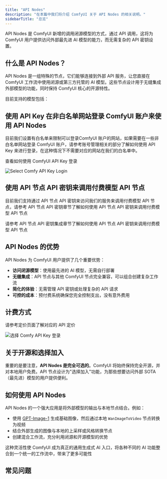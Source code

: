 ```yaml
---
title: "API Nodes"
description: "在本篇中我们将介绍 ComfyUI 关于 API Nodes 的相关说明。"
sidebarTitle: "总览"
---
```



API Nodes 是 ComfyUI 新增的调用闭源模型的方式，通过 API 调用，这将为 ComfyUI 用户提供访问外部最先进 AI 模型的能力，而无需复杂的 API 密钥设置。

## 什么是 API Nodes？

API Nodes 是一组特殊的节点，它们能够连接到外部 API 服务，让您直接在 ComfyUI 工作流中使用闭源或第三方托管的 AI 模型。这些节点设计用于无缝集成外部模型的功能，同时保持 ComfyUI 核心的开源特性。

目前支持的模型包括：
<SupportedModels/>

<Requirements/>

## 使用 API Key 在非白名单网站登录 ComfyUI 账户来使用 API Nodes

目前我们设置有白名单来限制可以登录ComfyUI 账户的网站，如果需要在一些非白名单网站登录 ComfyUI 账户，请参考账号管理相关的部分了解如何使用 API Key 来进行登录，在这种情况下不需要对应的网站在我们的白名单中。

<Card title="账户管理" icon="book" href="/zh-CN/interface/user#使用-api-key-进行登录">
查看如何使用 ComfyUI API Key 登录
</Card>

![Select Comfy API Key Login](/images/interface/setting/user/user-login-api-1.jpg)


## 使用 API 节点 API 密钥来调用付费模型 API 节点

目前我们支持通过 API 节点 API 密钥来访问我们的服务来调用付费模型 API 节点，请参考 API 节点 API 密钥章节了解如何使用 API 节点 API 密钥来调用付费模型 API 节点

<Card title="API 节点 API 密钥集成" icon="link" href="/zh-CN/development/comfyui-server/api-key-integration">
请参考 API 节点 API 密钥集成章节了解如何使用 API 节点 API 密钥来调用付费模型 API 节点
</Card>

## API Nodes 的优势

API Nodes 为 ComfyUI 用户提供了几个重要优势：

- **访问闭源模型**：使用最先进的 AI 模型，无需自行部署
- **无缝集成**：API 节点与其他 ComfyUI 节点完全兼容，可以组合创建复杂工作流
- **简化的体验**：无需管理 API 密钥或处理复杂的 API 请求
- **可控的成本**：预付费系统确保您完全控制支出，没有意外费用

## 计费方式

<Card title="API 节点计费" icon="coin" href="/zh-CN/tutorials/api-nodes/pricing">
请参考定价页面了解对应的 API 定价
</Card>


![选择 Comfy API Key 登录](/images/zh/interface/setting/user/user-login-api-1.jpg)

## 关于开源和选择加入

重要的是要注意，**API Nodes 是完全可选的**。ComfyUI 将始终保持完全开源，并对本地用户免费。API 节点设计为"选择加入"功能，为那些想要访问外部 SOTA（最先进）模型的用户提供便利。

## 如何使用 API Nodes

API Nodes 的一个强大应用是将外部模型的输出与本地节点结合。例如：

- 使用 [GPT-Image-1](/zh-CN/tutorials/api-nodes/openai/gpt-image-1) 生成基础图像，然后通过本地 `WanImageToVideo` 节点转换为视频
- 结合外部生成的图像与本地的上采样或风格转换节点
- 创建混合工作流，充分利用闭源和开源模型的优势

这种灵活性使 ComfyUI 成为真正的通用生成式 AI 入口，将各种不同的 AI 功能整合到一个统一的工作流中，带来了更多可能性


## 常见问题

<Faq/>
